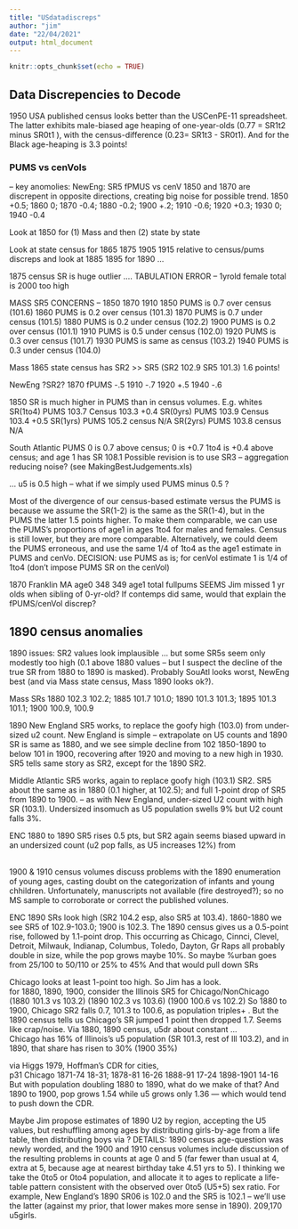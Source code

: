 ```yaml
---
title: "USdatadiscreps"
author: "jim"
date: "22/04/2021"
output: html_document
---
```


```r
knitr::opts_chunk$set(echo = TRUE)
```

## Data Discrepencies to Decode ##

<p>
1950 USA published census looks better than the USCenPE-11 spreadsheet. The latter exhibits male-biased age heaping of one-year-olds (0.77 = SR1t2 minus SR0t1 ), with the census-difference (0.23= SR1t3 - SR0t1).  And for the Black age-heaping is 3.3 points!
</p>

### PUMS vs cenVols

<p>
 -- key anomolies: 
NewEng: SR5 fPMUS vs cenV 1850 and 1870 are discrepent in opposite directions, creating big noise for possible trend. 1850 +0.5; 1860 0; 1870 -0.4; 1880 -0.2; 1900 +.2; 1910 -0.6; 1920 +0.3; 1930 0; 1940 -0.4    </p>

Look at 1850 for (1) Mass  and then (2) state by state

Look at state census for  1865 1875         1905 1915  relative to census/pums discreps
and look at 1885 1895 for 1890 ...

1875 census SR is huge outlier .... TABULATION ERROR -- 1yrold female total is 2000 too high

MASS SR5  CONCERNS -- 1850 1870  1910 
1850 PUMS is 0.7 over census (101.6)
1860 PUMS is 0.2 over census (101.3)
1870 PUMS is 0.7 under census (101.5)
1880 PUMS is 0.2 under census (102.2)
1900 PUMS is 0.2 over census (101.1)
1910 PUMS is 0.5 under census (102.0)
1920 PUMS is 0.3 over  census (101.7)
1930 PUMS is same as census   (103.2) 
1940 PUMS is 0.3 under census (104.0)

 
 
 
 Mass 1865 state census has SR2 >> SR5 (SR2 102.9  SR5 101.3)  1.6 points!
 
 
 

NewEng  ?SR2? 1870 fPUMS -.5  1910 -.7  1920 +.5 1940 -.6




1850 SR is much higher in PUMS than in census volumes.
E.g. whites
SR(1to4) PUMS 103.7  Census 103.3  +0.4
SR(0yrs) PUMS 103.9  Census 103.4  +0.5
SR(1yrs) PUMS 105.2  census N/A
SR(2yrs) PUMS 103.8  census N/A

South Atlantic PUMS 0 is 0.7 above census; 0 is +0.7 1to4 is +0.4 above census; and age 1 has SR 108.1
Possible revision is to use SR3 -- aggregation reducing noise? (see MakingBestJudgements.xls)

... u5 is 0.5 high -- what if we simply used PUMS minus 0.5 ?
 

Most of the divergence of our census-based estimate versus the PUMS is because we assume the SR(1-2) is the same as the SR(1-4), but in the PUMS the latter 1.5 points higher.
To make them comparable, we can use the PUMS's proportions of age1 in ages 1to4 for males and females. Census is still lower, but they are more comparable. Alternatively, we could deem the PUMS erroneous, and use the same 1/4 of 1to4 as the age1 estimate in PUMS and cenVo. DECISION: use PUMS as is; for cenVol estimate 1 is 1/4 of 1to4 (don't impose PUMS SR on the cenVol)

<p>1870 Franklin MA age0 348 349  age1      total    fullpums
SEEMS Jim missed 1 yr olds when sibling of 0-yr-old? If contemps did same, would that explain the fPUMS/cenVol discrep?
</p>

## 1890 census anomalies

<p>1890 issues: SR2 values look implausible ... but some SR5s seem only modestly too high (0.1 above 1880 values -- but I suspect the decline of the true SR from 1880 to 1890 is masked). Probably SouAtl looks worst, NewEng best (and via Mass state census, Mass 1890 looks ok?).
</p><p>Mass SRs
1880 102.3 102.2;  1885 101.7 101.0; 1890 101.3 101.3; 1895 101.3 101.1; 1900 100.9, 100.9   
<p>1890 New England SR5 works, to replace the goofy high (103.0) from under-sized u2 count. New England is simple -- extrapolate on U5 counts and 1890 SR is same as 1880, and we see simple decline from 102 1850-1890 to below 101 in 1900, recovering after 1920 and moving to a new high in 1930. SR5 tells same story as SR2, except for the 1890 SR2.</p>

<p>Middle Atlantic SR5 works, again to replace goofy high (103.1) SR2. SR5 about the same as in 1880 (0.1 higher, at 102.5); and full 1-point drop of SR5 from 1890 to 1900. -- as with New England, under-sized U2 count with high SR (103.1). Undersized insomuch as U5 population swells 9% but U2 count falls 3%.
</p><p>ENC 1880 to 1890 SR5 rises 0.5 pts, but SR2 again seems biased upward in an undersized count (u2 pop falls, as U5 increases 12%) from 

  <br> 1900 & 1910 census volumes discuss problems with the 1890 enumeration of young ages, casting doubt on the categorization of infants and young chhildren. Unfortunately, manuscripts not available (fire destroyed?); so no MS sample to corroborate or correct the published volunes.


</p><p>ENC 1890 SRs look high (SR2 104.2 esp, also SR5 at 103.4). 1860-1880 we see SR5 of 102.9-103.0; 1900 is 102.3. The 1890 census gives us a 0.5-point rise, followed by 1.1-point drop. This occurring as Chicago, Cinnci, Clevel, Detroit, Milwauk, Indianap, 
Columbus, Toledo, Dayton, Gr Raps all probably double in size, while the pop grows maybe 10%. So maybe %urban goes from  25/100 to 50/110 or 25% to 45% And that would pull down SRs</p>
<p>Chicago looks at least 1-point too high. So Jim has a look.
<br>for 1880,  1890,  1900, consider the Illinois SR5 for Chicago/NonChicago
<br> (1880 101.3 vs 103.2) (1890 102.3 vs 103.6) (1900 100.6 vs 102.2)
So 1880 to 1900, Chicago SR2 falls 0.7, 101.3 to 100.6, as population triples+ . But the 1890 census tells us Chicago's SR jumped 1 point then dropped 1.7. Seems like crap/noise. Via 1880, 1890 census, u5dr about constant ...
<br>
Chicago has 16% of Illinois's u5 population (SR 101.3, rest of Ill 103.2), and in 1890, that share has risen to 30% (1900 35%)  </p><p>via Higgs 1979, Hoffman's CDR for cities, <br>
p31 Chicago 1871-74 18-31; 1878-81 16-26   1888-91 17-24   1898-1901 14-16 But with population doubling 1880 to 1890, what do we make of that? And 1890 to 1900, pop grows 1.54 while u5 grows only 1.36  --- which would tend to push down the CDR. 


<p>Maybe Jim propose estimates of 1890 U2 by region, accepting the U5 values, but reshuffling among ages by distributing girls-by-age from a life table, then distributing boys via ?
DETAILS: 1890 census age-question was newly worded, and the 1900 and 1910 census volumes include discussion of the resulting problems in counts at age 0 and 5 (far fewer than usual at 4, extra at 5, because age at nearest birthday take 4.51 yrs to 5). I thinking we take the 0to5 or 0to4 population, and allocate it to ages
to replicate a life-table pattern consistent with the observed over 0to5 (U5+5) sex ratio. For example, New England's 1890 SR06 is 102.0  and the SR5 is 102.1  -- we'll use the latter (against my prior, that lower makes more sense in 1890).  209,170 u5girls.  
</p>